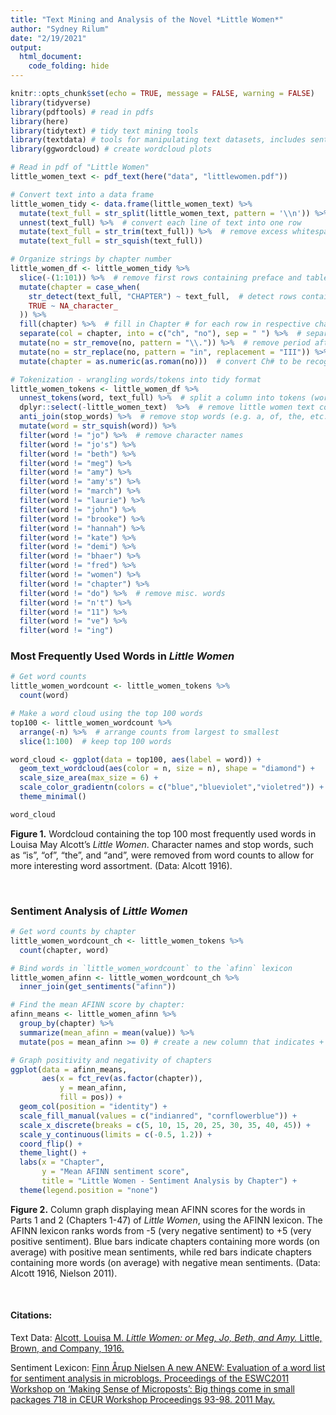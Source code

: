 ```yaml
---
title: "Text Mining and Analysis of the Novel *Little Women*"
author: "Sydney Rilum"
date: "2/19/2021"
output: 
  html_document:
    code_folding: hide
---
```


```r
knitr::opts_chunk$set(echo = TRUE, message = FALSE, warning = FALSE)
library(tidyverse)
library(pdftools) # read in pdfs
library(here)
library(tidytext) # tidy text mining tools
library(textdata) # tools for manipulating text datasets, includes sentiment lexicons
library(ggwordcloud) # create wordcloud plots
```

```r
# Read in pdf of "Little Women"
little_women_text <- pdf_text(here("data", "littlewomen.pdf"))
```

```r
# Convert text into a data frame
little_women_tidy <- data.frame(little_women_text) %>%
  mutate(text_full = str_split(little_women_text, pattern = '\\n')) %>%  # break pages up into individual lines
  unnest(text_full) %>%  # convert each line of text into one row
  mutate(text_full = str_trim(text_full)) %>%  # remove excess whitespace
  mutate(text_full = str_squish(text_full))

# Organize strings by chapter number
little_women_df <- little_women_tidy %>% 
  slice(-(1:101)) %>%  # remove first rows containing preface and table of contents, start at Ch. 1
  mutate(chapter = case_when(
    str_detect(text_full, "CHAPTER") ~ text_full,  # detect rows containing the word "Chapter"
    TRUE ~ NA_character_
  )) %>% 
  fill(chapter) %>%  # fill in Chapter # for each row in respective chapter
  separate(col = chapter, into = c("ch", "no"), sep = " ") %>%  # separate Chapter and # into two columns
  mutate(no = str_remove(no, pattern = "\\.")) %>%  # remove period after each Chapter#
  mutate(no = str_replace(no, pattern = "in", replacement = "III")) %>%  # fix error (XVIII was being read in as XVin)
  mutate(chapter = as.numeric(as.roman(no)))  # convert Ch# to be recognized as roman numerals and numeric class
```

```r
# Tokenization - wrangling words/tokens into tidy format
little_women_tokens <- little_women_df %>% 
  unnest_tokens(word, text_full) %>%  # split a column into tokens (words) with one token per row
  dplyr::select(-little_women_text)  %>%  # remove little women text column
  anti_join(stop_words) %>%  # remove stop words (e.g. a, of, the, etc.)
  mutate(word = str_squish(word)) %>% 
  filter(word != "jo") %>%  # remove character names
  filter(word != "jo's") %>% 
  filter(word != "beth") %>% 
  filter(word != "meg") %>% 
  filter(word != "amy") %>% 
  filter(word != "amy's") %>% 
  filter(word != "march") %>% 
  filter(word != "laurie") %>% 
  filter(word != "john") %>% 
  filter(word != "brooke") %>% 
  filter(word != "hannah") %>% 
  filter(word != "kate") %>% 
  filter(word != "demi") %>% 
  filter(word != "bhaer") %>% 
  filter(word != "fred") %>% 
  filter(word != "women") %>% 
  filter(word != "chapter") %>% 
  filter(word != "do") %>%  # remove misc. words
  filter(word != "n't") %>% 
  filter(word != "11") %>% 
  filter(word != "ve") %>% 
  filter(word != "ing")
```

### Most Frequently Used Words in *Little Women*

```r
# Get word counts
little_women_wordcount <- little_women_tokens %>% 
  count(word)

# Make a word cloud using the top 100 words
top100 <- little_women_wordcount %>% 
  arrange(-n) %>%  # arrange counts from largest to smallest
  slice(1:100)  # keep top 100 words

word_cloud <- ggplot(data = top100, aes(label = word)) +
  geom_text_wordcloud(aes(color = n, size = n), shape = "diamond") +
  scale_size_area(max_size = 6) +
  scale_color_gradientn(colors = c("blue","blueviolet","violetred")) +
  theme_minimal()

word_cloud
```

**Figure 1.** Wordcloud containing the top 100 most frequently used words in Louisa May Alcott's *Little Women*. Character names and stop words, such as "is", "of", "the", and "and", were removed from word counts to allow for more interesting word assortment. (Data: Alcott 1916).

<br>

### Sentiment Analysis of *Little Women*

```r
# Get word counts by chapter
little_women_wordcount_ch <- little_women_tokens %>% 
  count(chapter, word)

# Bind words in `little_women_wordcount` to the `afinn` lexicon
little_women_afinn <- little_women_wordcount_ch %>% 
  inner_join(get_sentiments("afinn"))

# Find the mean AFINN score by chapter: 
afinn_means <- little_women_afinn %>% 
  group_by(chapter) %>% 
  summarize(mean_afinn = mean(value)) %>% 
  mutate(pos = mean_afinn >= 0) # create a new column that indicates + or - value

# Graph positivity and negativity of chapters
ggplot(data = afinn_means, 
       aes(x = fct_rev(as.factor(chapter)), 
           y = mean_afinn,
           fill = pos)) +
  geom_col(position = "identity") +
  scale_fill_manual(values = c("indianred", "cornflowerblue")) +
  scale_x_discrete(breaks = c(5, 10, 15, 20, 25, 30, 35, 40, 45)) +
  scale_y_continuous(limits = c(-0.5, 1.2)) +
  coord_flip() +
  theme_light() +
  labs(x = "Chapter",
       y = "Mean AFINN sentiment score",
       title = "Little Women - Sentiment Analysis by Chapter") +
  theme(legend.position = "none")
```

**Figure 2.** Column graph displaying mean AFINN scores for the words in Parts 1 and 2 (Chapters 1-47) of *Little Women*, using the AFINN lexicon. The AFINN lexicon ranks words from -5 (very negative sentiment) to +5 (very positive sentiment). Blue bars indicate chapters containing more words (on average) with positive mean sentiments, while red bars indicate chapters containing more words (on average) with negative mean sentiments. (Data: Alcott 1916, Nielson 2011).

<br>

#### Citations:

Text Data: [Alcott, Louisa M. *Little Women: or Meg, Jo, Beth, and Amy.* Little, Brown, and Company, 1916.](https://archive.org/details/littlewomen00alcoiala/page/n7/mode/2up)

Sentiment Lexicon: [Finn Årup Nielsen A new ANEW: Evaluation of a word list for sentiment analysis in microblogs. Proceedings of the ESWC2011 Workshop on 'Making Sense of Microposts': Big things come in small packages 718 in CEUR Workshop Proceedings 93-98. 2011 May.](http://arxiv.org/abs/1103.2903.)

